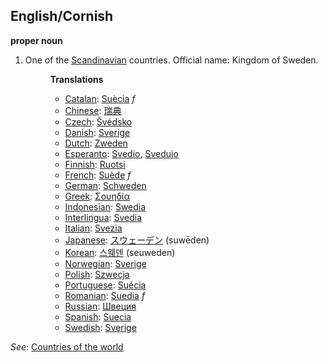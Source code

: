 ==English/Cornish==

'''proper noun'''

# One of the [[Scandinavian]] countries. Official name: Kingdom of Sweden.
#:'''Translations'''
#:*[[Catalan]]: [[Suècia]] ''f''
#:*[[Chinese]]: [[瑞典]]
#:*[[Czech]]: [[Švédsko]]
#:*[[Danish]]: [[Sverige]]
#:*[[Dutch]]: [[Zweden]]
#:*[[Esperanto]]: [[Svedio]], [[Svedujo]]
#:*[[Finnish]]: [[Ruotsi]]
#:*[[French]]: [[Suède]] ''f''
#:*[[German]]: [[Schweden]]
#:*[[Greek]]: [[Σουηδία]]
#:*[[Indonesian]]: [[Swedia]]
#:*[[Interlingua]]: [[Svedia]]
#:*[[Italian]]: [[Svezia]]
#:*[[Japanese]]: [[スウェーデン]] (suwēden)
#:*[[Korean]]: [[스웨덴]] (seuweden)
#:*[[Norwegian]]: [[Sverige]]
#:*[[Polish]]: [[Szwecja]]
#:*[[Portuguese]]: [[Suécia]]
#:*[[Romanian]]: [[Suedia]] ''f''
#:*[[Russian]]: [[Швеция]]
#:*[[Spanish]]: [[Suecia]]
#:*[[Swedish]]: [[Sverige]]

''See'': [[Countries of the world]]